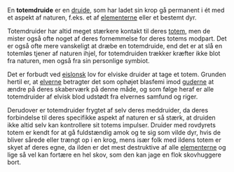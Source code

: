 {{title:Totemdruide}}
{{author:Laura Holmegaard}}
{{timestamp:2010-08-09T09:13:51Z}}
{{copyright:Totemdruide}}
En '''totemdruide''' er en [[druide]], som har ladet sin krop gå permanent i ét med et aspekt af naturen, f.eks. et af [[elementerne]] eller et bestemt dyr.

Totemdruider har altid meget stærkere kontakt til deres [[totem]], men de mister også ofte noget af deres fornemmelse for deres totems modpart. Det er også ofte mere vanskeligt at dræbe en totemdruide, end det er at slå en totemløs tjener af naturen ihjel, for totemdruiden trækker kræfter ikke blot fra naturen, men også fra sin personlige symbiot.

Det er forbudt ved [[eislonsk]] lov for elviske druider at tage et totem. Grunden hertil er, at [[elver|elverne]] betragter det som ophøjet blasfemi imod [[guderne]] at ændre på deres skaberværk på denne måde, og som følge heraf er alle totemdruider af elvisk blod udstødt fra elvernes samfund og riger.

Derudover er totemdruider frygtet af selv deres meddruider, da deres forbindelse til deres specifikke aspekt af naturen er så stærk, at druiden ikke altid selv kan kontrollere sit totems impulser. Druider med rovdyrets totem er kendt for at gå fuldstændig amok og te sig som vilde dyr, hvis de bliver sårede eller trængt op i en krog, mens især folk med ildens totem er skyet af deres egne, da ilden er det mest destruktive af alle [[elementerne]] og lige så vel kan fortære en hel skov, som den kan jage en flok skovhuggere bort.